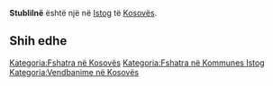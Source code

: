{{Fshat në 
 | Emri                = Stublilnë
 | EmriAlt                = 
 | NAME_SHORT_FORM=      
 | NAME_GENERIC=      
 | NAME_SORT_NAME_RO=      STUBLILNE
 | FULL_NAME_RO = Stublilnë
 | FULL_NAME_ND_RO=Stublilne
 | SORT_NAME_RG=STUBLILNE
 | FULL_NAME_RG=Stublilnë
 | FULL_NAME_ND_RG=Stublilne
 | SRP_NAME_SHORT_FORM=      
 | SRP_NAME_GENERIC=      
 | SRP_NAME_SORT_NAME_RO=      
 | SRP_FULL_NAME_RO = 
 | SRP_FULL_NAME_ND_RO=
 | SRP_SORT_NAME_RG=
 | SRP_FULL_NAME_RG=
 | SRP_FULL_NAME_ND_RG=
 | Emri (Rasa dhanore) = 
 | Figura              = 
 | Shteti              = Kosovo
 | Komuna              = Istog
 | Kodi postar         = 
 | Sipërfaqja          = 

 | Popullsia           = 

 | Regj. i popullsisë  = 
 | Dend. e popullsisë  = 
 | Faqja zyrtare       = 
 <!--- Koordinatat ----> 
 | Gjerësia            = 42.456389
 | Gjatësia            = 21.624722
 | Lartësia            = 
}}
'''Stublilnë''' është një [[]] në [[Istog]] të [[Kosovës]].

<!-- == Gjeografia == -->
<!-- == Historia == -->
<!-- == Demografia == -->
== Shih edhe ==
{{Komuna Istog}}
{{Kosovo-Administrata-Cung}}

[[Kategoria:Fshatra në Kosovës]]
[[Kategoria:Fshatra në Kommunes Istog]]
[[Kategoria:Vendbanime në Kosovës]]
